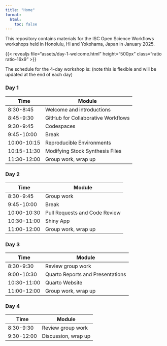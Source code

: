 ```yaml
---
title: "Home"
format: 
  html:
    toc: false
---
```


This repository contains materials for the ISC Open Science Workflows workshops held in Honolulu, HI and Yokohama, Japan in January 2025. 

{{< revealjs file="assets/day-1-welcome.html" height="500px" class="ratio ratio-16x9" >}}

The schedule for the 4-day workshop is: (note this is flexible and will be updated at the end of each day) 

### Day 1  

|Time    |Module  |
|--------|--------|
|8:30-8:45| Welcome and introductions|
|8:45-9:30| GitHub for Collaborative Workflows|  
|9:30-9:45|Codespaces|
|9:45-10:00|Break|  
|10:00-10:15|Reproducible Environments|  
|10:15-11:30|Modifying Stock Synthesis Files|  
|11:30-12:00|Group work, wrap up|  

### Day 2  

|Time    |Module  |
|--------|--------|
|8:30-9:45|Group work|
|9:45-10:00|Break|  
|10:00-10:30|Pull Requests and Code Review|
|10:30-11:00|Shiny App|  
|11:00-12:00|Group work, wrap up|  

### Day 3  

|Time    |Module  |
|--------|--------|
|8:30-9:30|Review group work|
|9:00-10:30|Quarto Reports and Presentations|  
|10:30-11:00|Quarto Website|    
|11:00-12:00|Group work, wrap up|  


### Day 4  

|Time    |Module  |
|--------|--------|
|8:30-9:30|Review group work|  
|9:30-12:00|Discussion, wrap up|  
